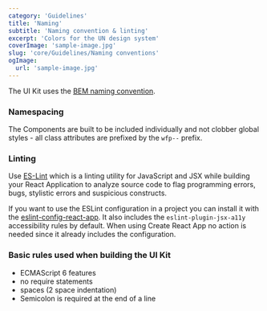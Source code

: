 ```yaml
---
category: 'Guidelines'
title: 'Naming'
subtitle: 'Naming convention & linting'
excerpt: 'Colors for the UN design system'
coverImage: 'sample-image.jpg'
slug: 'core/Guidelines/Naming conventions'
ogImage:
  url: 'sample-image.jpg'
---
```


The UI Kit uses the [BEM naming convention](http://getbem.com/naming).

### Namespacing

The Components are built to be included individually and not clobber global
styles - all class attributes are prefixed by the `wfp--` prefix.

### Linting

Use [ES-Lint](https://eslint.org) which is a linting utility for JavaScript and JSX while building your React
Application to analyze source code to flag programming errors, bugs, stylistic
errors and suspicious constructs.

If you want to use the ESLint configuration in a project you can install it
with the [eslint-config-react-app](https://www.npmjs.com/package/eslint-config-react-app). It also includes the `eslint-plugin-jsx-a11y` accessibility rules by default. When
using Create React App no action is needed since it already includes the configuration.

### Basic rules used when building the UI Kit

- ECMAScript 6 features
- no require statements
- spaces (2 space indentation)
- Semicolon is required at the end of a line
